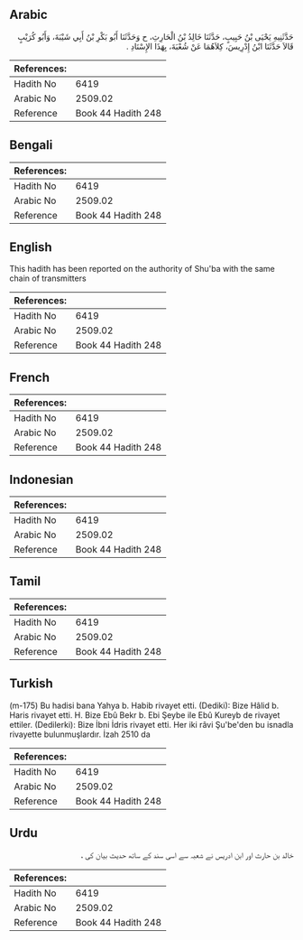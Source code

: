 ## Arabic


<div dir="rtl" lang="ar" style={{fontSize:'larger',backgroundColor:'#f8f9fa',padding:20}}>
حَدَّثَنِيهِ يَحْيَى بْنُ حَبِيبٍ، حَدَّثَنَا خَالِدُ بْنُ الْحَارِثِ، ح وَحَدَّثَنَا أَبُو بَكْرِ بْنُ أَبِي شَيْبَةَ، وَأَبُو كُرَيْبٍ قَالاَ حَدَّثَنَا ابْنُ إِدْرِيسَ، كِلاَهُمَا عَنْ شُعْبَةَ، بِهَذَا الإِسْنَادِ ‏.‏
</div>
<div style={{backgroundColor:'#f8f9fa',padding:20, marginBottom: 10}}><table> <thead> <tr> <th>References:</th> <th></th> </tr> </thead> <tbody><tr><td>Hadith No</td><td>6419</td></tr><tr><td>Arabic No</td><td>2509.02</td></tr><tr><td>Reference</td><td>Book 44 Hadith 248</td></tr></tbody></table></div>

## Bengali


<div dir="ltr" lang="bn" style={{fontSize:'larger',backgroundColor:'#f8f9fa',padding:20}}>

</div>
<div style={{backgroundColor:'#f8f9fa',padding:20, marginBottom: 10}}><table> <thead> <tr> <th>References:</th> <th></th> </tr> </thead> <tbody><tr><td>Hadith No</td><td>6419</td></tr><tr><td>Arabic No</td><td>2509.02</td></tr><tr><td>Reference</td><td>Book 44 Hadith 248</td></tr></tbody></table></div>

## English


<div dir="ltr" lang="en" style={{fontSize:'larger',backgroundColor:'#f8f9fa',padding:20}}>
This hadith has been reported on the authority of Shu'ba with the same chain of transmitters
</div>
<div style={{backgroundColor:'#f8f9fa',padding:20, marginBottom: 10}}><table> <thead> <tr> <th>References:</th> <th></th> </tr> </thead> <tbody><tr><td>Hadith No</td><td>6419</td></tr><tr><td>Arabic No</td><td>2509.02</td></tr><tr><td>Reference</td><td>Book 44 Hadith 248</td></tr></tbody></table></div>

## French


<div dir="ltr" lang="fr" style={{fontSize:'larger',backgroundColor:'#f8f9fa',padding:20}}>

</div>
<div style={{backgroundColor:'#f8f9fa',padding:20, marginBottom: 10}}><table> <thead> <tr> <th>References:</th> <th></th> </tr> </thead> <tbody><tr><td>Hadith No</td><td>6419</td></tr><tr><td>Arabic No</td><td>2509.02</td></tr><tr><td>Reference</td><td>Book 44 Hadith 248</td></tr></tbody></table></div>

## Indonesian


<div dir="ltr" lang="id" style={{fontSize:'larger',backgroundColor:'#f8f9fa',padding:20}}>

</div>
<div style={{backgroundColor:'#f8f9fa',padding:20, marginBottom: 10}}><table> <thead> <tr> <th>References:</th> <th></th> </tr> </thead> <tbody><tr><td>Hadith No</td><td>6419</td></tr><tr><td>Arabic No</td><td>2509.02</td></tr><tr><td>Reference</td><td>Book 44 Hadith 248</td></tr></tbody></table></div>

## Tamil


<div dir="ltr" lang="ta" style={{fontSize:'larger',backgroundColor:'#f8f9fa',padding:20}}>

</div>
<div style={{backgroundColor:'#f8f9fa',padding:20, marginBottom: 10}}><table> <thead> <tr> <th>References:</th> <th></th> </tr> </thead> <tbody><tr><td>Hadith No</td><td>6419</td></tr><tr><td>Arabic No</td><td>2509.02</td></tr><tr><td>Reference</td><td>Book 44 Hadith 248</td></tr></tbody></table></div>

## Turkish


<div dir="ltr" lang="tr" style={{fontSize:'larger',backgroundColor:'#f8f9fa',padding:20}}>
(m-175) Bu hadisi bana Yahya b. Habib rivayet etti. (Dediki): Bize Hâlid b. Haris rivayet etti. H. Bize Ebû Bekr b. Ebi Şeybe ile Ebû Kureyb de rivayet ettiler. (Dedilerki): Bize İbni İdris rivayet etti. Her iki râvi Şu'be'den bu isnadla rivayette bulunmuşlardır. İzah 2510 da
</div>
<div style={{backgroundColor:'#f8f9fa',padding:20, marginBottom: 10}}><table> <thead> <tr> <th>References:</th> <th></th> </tr> </thead> <tbody><tr><td>Hadith No</td><td>6419</td></tr><tr><td>Arabic No</td><td>2509.02</td></tr><tr><td>Reference</td><td>Book 44 Hadith 248</td></tr></tbody></table></div>

## Urdu


<div dir="rtl" lang="ur" style={{fontSize:'larger',backgroundColor:'#f8f9fa',padding:20}}>
خالد بن حارث اور ابن ادریس نے شعبہ سے اسی سند کے ساتھ حدیث بیان کی ،
</div>
<div style={{backgroundColor:'#f8f9fa',padding:20, marginBottom: 10}}><table> <thead> <tr> <th>References:</th> <th></th> </tr> </thead> <tbody><tr><td>Hadith No</td><td>6419</td></tr><tr><td>Arabic No</td><td>2509.02</td></tr><tr><td>Reference</td><td>Book 44 Hadith 248</td></tr></tbody></table></div>
